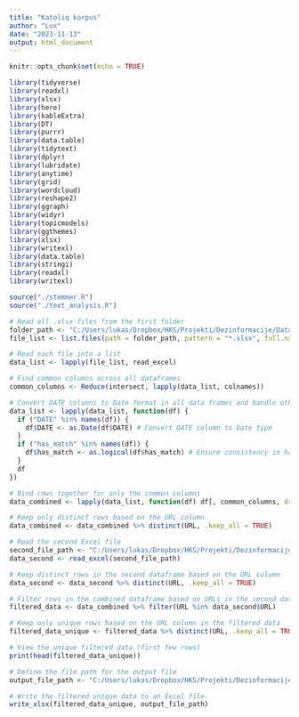 ```yaml
---
title: "Katoliq korpus"
author: "Lux"
date: "2023-11-13"
output: html_document
---
```


```r
knitr::opts_chunk$set(echo = TRUE)


```


```r
library(tidyverse)
library(readxl)
library(xlsx)
library(here)
library(kableExtra)
library(DT)
library(purrr)
library(data.table)
library(tidytext)
library(dplyr)
library(lubridate)
library(anytime)
library(grid)
library(wordcloud)
library(reshape2)
library(ggraph)
library(widyr)
library(topicmodels)
library(ggthemes)
library(xlsx)
library(writexl)
library(data.table)
library(stringi)
library(readxl)
library(writexl)
```


```r
source("./stemmer.R")
source("./text_analysis.R")
```


```r
# Read all .xlsx files from the first folder
folder_path <- "C:/Users/lukas/Dropbox/HKS/Projekti/Dezinformacije/Data/Inicjalno citanje"
file_list <- list.files(path = folder_path, pattern = "*.xlsx", full.names = TRUE)

# Read each file into a list
data_list <- lapply(file_list, read_excel)

# Find common columns across all dataframes
common_columns <- Reduce(intersect, lapply(data_list, colnames))

# Convert DATE columns to Date format in all data frames and handle other potential type issues
data_list <- lapply(data_list, function(df) {
  if ("DATE" %in% names(df)) {
    df$DATE <- as.Date(df$DATE) # Convert DATE column to Date type
  }
  if ("has_match" %in% names(df)) {
    df$has_match <- as.logical(df$has_match) # Ensure consistency in has_match column type
  }
  df
})

# Bind rows together for only the common columns
data_combined <- lapply(data_list, function(df) df[, common_columns, drop = FALSE]) %>% bind_rows()

# Keep only distinct rows based on the URL column
data_combined <- data_combined %>% distinct(URL, .keep_all = TRUE)

# Read the second Excel file
second_file_path <- "C:/Users/lukas/Dropbox/HKS/Projekti/Dezinformacije/Data/Dezinformacijski članci/URL_all.xlsx"
data_second <- read_excel(second_file_path)

# Keep distinct rows in the second dataframe based on the URL column
data_second <- data_second %>% distinct(URL, .keep_all = TRUE)

# Filter rows in the combined dataframe based on URLs in the second dataframe
filtered_data <- data_combined %>% filter(URL %in% data_second$URL)

# Keep only unique rows based on the URL column in the filtered data
filtered_data_unique <- filtered_data %>% distinct(URL, .keep_all = TRUE)

# View the unique filtered data (first few rows)
print(head(filtered_data_unique))


```



```r

# Define the file path for the output file
output_file_path <- "C:/Users/lukas/Dropbox/HKS/Projekti/Dezinformacije/Data/Dezinformacijski članci/ZBIRNO_LAST.xlsx"

# Write the filtered unique data to an Excel file
write_xlsx(filtered_data_unique, output_file_path)
```







